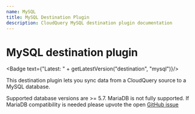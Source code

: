 ```yaml
---
name: MySQL
title: MySQL Destination Plugin
description: CloudQuery MySQL destination plugin documentation
---
```

# MySQL destination plugin


<Badge text={"Latest: " + getLatestVersion("destination", "mysql")}/>

This destination plugin lets you sync data from a CloudQuery source to a MySQL database.

Supported database versions are >= 5.7.
MariaDB is not fully supported. If MariaDB compatibility is needed please upvote the open [GitHub issue](https://github.com/cloudquery/cloudquery/issues/12058)